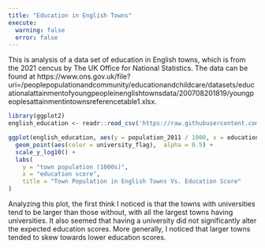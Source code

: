 ```yaml
---
title: "Education in English Towns"
execute:
  warning: false
  error: false
---
```


This is analysis of a data set of education in English towns, which is from the 2021 cencus by The UK Office for National Statistics.
The data can be found at https://www.ons.gov.uk/file?uri=/peoplepopulationandcommunity/educationandchildcare/datasets/educationalattainmentofyoungpeopleinenglishtownsdata/200708201819/youngpeoplesattainmentintownsreferencetable1.xlsx.

```r
library(ggplot2)
english_education <- readr::read_csv('https://raw.githubusercontent.com/rfordatascience/tidytuesday/master/data/2024/2024-01-23/english_education.csv')

ggplot(english_education, aes(y = population_2011 / 1000, x = education_score)) +
  geom_point(aes(color = university_flag),  alpha = 0.5) +
  scale_y_log10() +
  labs(
    y = "town population (1000s)",
    x = "education score",
    title = "Town Population in English Towns Vs. Education Score"
)
```

Analyzing this plot, the first think I noticed is that the towns with universities tend to be larger than those without, with all the largest towns having universities. It also seemed that having a university did not significantly alter the expected education scores. More generally, I noticed that larger towns tended to skew towards lower education scores.